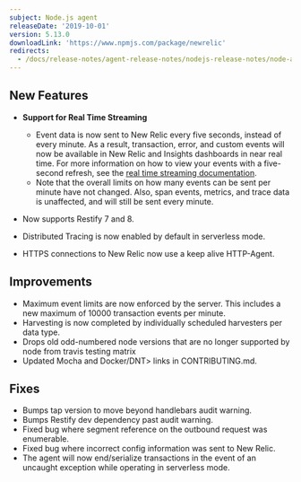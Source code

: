 ```yaml
---
subject: Node.js agent
releaseDate: '2019-10-01'
version: 5.13.0
downloadLink: 'https://www.npmjs.com/package/newrelic'
redirects:
  - /docs/release-notes/agent-release-notes/nodejs-release-notes/node-agent-5120
---
```


## New Features

* **Support for Real Time Streaming**

  * Event data is now sent to New Relic every five seconds, instead of every minute. As a result, transaction, error, and custom events will now be available in New Relic and Insights dashboards in near real time. For more information on how to view your events with a five-second refresh, see the [real time streaming documentation](https://docs.newrelic.com/docs/agents/manage-apm-agents/agent-data/real-time-streaming).
  * Note that the overall limits on how many events can be sent per minute have not changed. Also, span events, metrics, and trace data is unaffected, and will still be sent every minute.
* Now supports Restify 7 and 8.
* Distributed Tracing is now enabled by default in serverless mode.
* HTTPS connections to New Relic now use a keep alive HTTP-Agent.

## Improvements

* Maximum event limits are now enforced by the server. This includes a new maximum of 10000 transaction events per minute.
* Harvesting is now completed by individually scheduled harvesters per data type.
* Drops old odd-numbered node versions that are no longer supported by node from travis testing matrix
* Updated Mocha and <DNT>Docker/DNT> links in CONTRIBUTING.md.

## Fixes

* Bumps tap version to move beyond handlebars audit warning.
* Bumps Restify dev dependency past audit warning.
* Fixed bug where segment reference on the outbound request was enumerable.
* Fixed bug where incorrect config information was sent to New Relic.
* The agent will now end/serialize transactions in the event of an uncaught exception while operating in serverless mode.
